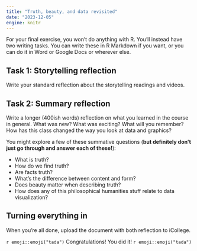 ```yaml
---
title: "Truth, beauty, and data revisited"
date: "2023-12-05"
engine: knitr
---
```


For your final exercise, you won't do anything with R. You'll instead have two writing tasks. You can write these in R Markdown if you want, or you can do it in Word or Google Docs or wherever else. 

## Task 1: Storytelling reflection

Write your standard reflection about the storytelling readings and videos.


## Task 2: Summary reflection

Write a longer (400ish words) reflection on what you learned in the course in general. What was new? What was exciting? What will you remember? How has this class changed the way you look at data and graphics?

You might explore a few of these summative questions (**but definitely don't just go through and answer each of these!**):

- What is truth?
- How do we find truth?
- Are facts truth?
- What's the difference between content and form?
- Does beauty matter when describing truth?
- How does any of this philosophical humanities stuff relate to data visualization?

## Turning everything in

When you're all done, upload the document with both reflection to iCollege.

`r emoji::emoji("tada")` Congratulations! You did it! `r emoji::emoji("tada")`
